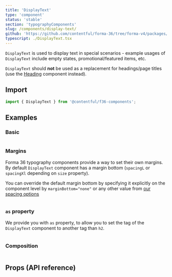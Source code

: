 ```yaml
---
title: 'DisplayText'
type: 'component'
status: 'stable'
section: 'typographyComponents'
slug: /components/display-text/
github: 'https://github.com/contentful/forma-36/tree/forma-v4/packages/components/typography/src'
typescript: ./DisplayText.tsx
---
```


`DisplayText` is used to display text in special scenarios - example usages of `DisplayText` include empty states, promotional/featured items, etc.

`DisplayText` should **not** be used as a replacement for headings/page titles (use the [Heading](../components/heading) component instead).

## Import

```js static=true
import { DisplayText } from '@contentful/f36-components';
```

## Examples

### Basic

```jsx file=../examples/DisplayTextExample.tsx

```

### Margins

Forma 36 typography components provide a way to set their own margins. By default `DisplayText` component has a margin bottom (`spacingL` or `spacingXl` depending on `size` property).

You can override the default margin bottom by specifying it explicitly on the component level by `marginBottom="none"` or any other value from [our spacing options](/tokens/spacing)

```jsx file=../examples/DisplayTextMarginsExample.tsx

```

### `as` property

We provide you with `as` property, to allow you to set the tag of the `DisplayText` component to another tag than `h2`.

```jsx file=../examples/DisplayTextTagExample.tsx

```

### Composition

```jsx file=../examples/DisplayTextCompositionExample.tsx

```

## Props (API reference)

<Props of="DisplayText" storybookPath="/story/typography-displaytext--basic" />
